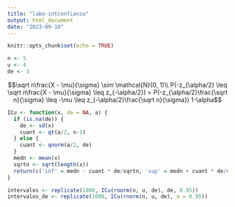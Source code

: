 ```yaml
---
title: "labo-intconfianza"
output: html_document
date: "2023-09-18"
---
```


```r
knitr::opts_chunk$set(echo = TRUE)
```

```r
n <- 5
u <- 4
de <- 3
```

$$\sqrt n\frac{X - \mu}{\sigma} \sim \mathcal{N}(0, 1)\\
P(-z_{\alpha/2} \leq \sqrt n\frac{X - \mu}{\sigma} \leq z_{-\alpha/2}) = P(-z_{\alpha/2}\frac{\sqrt n}{\sigma} \leq -\mu \leq z_{-\alpha/2}\frac{\sqrt n}{\sigma}) 1-\alpha$$

```r
ICu <- function(x, de = NA, a) {
  if (is.na(de)) {
    de <- sd(x)
    cuant <- qt(a/2, n-1)
  } else {
    cuant <- qnorm(a/2, de)
  }
  medn <- mean(x)
  sqrtn <- sqrt(length(x))
  return(c('inf' = medn - cuant * de/sqrtn, 'sup' = medn + cuant * de/sqrtn))
}

intervalos <- replicate(1000, ICu(rnorm(n, u, de), de, 0.95))
intervalos_de <- replicate(1000, ICu(rnorm(n, u, de), a = 0.95))
```
